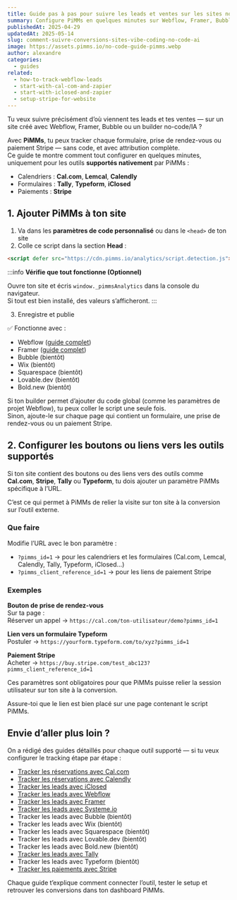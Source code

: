 ```yaml
---
title: Guide pas à pas pour suivre les leads et ventes sur les sites no-code, IA et vibe coding
summary: Configure PiMMs en quelques minutes sur Webflow, Framer, Bubble ou tout autre site IA ou no-code — et suis chaque formulaire, prise de rendez-vous ou paiement Stripe avec attribution complète.
publishedAt: 2025-04-29
updatedAt: 2025-05-14
slug: comment-suivre-conversions-sites-vibe-coding-no-code-ai
image: https://assets.pimms.io/no-code-guide-pimms.webp
author: alexandre
categories:
  - guides
related:
  - how-to-track-webflow-leads
  - start-with-cal-com-and-zapier
  - start-with-iclosed-and-zapier
  - setup-stripe-for-website
---
```


Tu veux suivre précisément d’où viennent tes leads et tes ventes — sur un site créé avec Webflow, Framer, Bubble ou un builder no-code/IA ?

Avec **PiMMs**, tu peux tracker chaque formulaire, prise de rendez-vous ou paiement Stripe — sans code, et avec attribution complète.  
Ce guide te montre comment tout configurer en quelques minutes, uniquement pour les outils **supportés nativement** par PiMMs :

- Calendriers : **Cal.com**, **Lemcal**, **Calendly**
- Formulaires : **Tally**, **Typeform**, **iClosed**
- Paiements : **Stripe**

## 1. Ajouter PiMMs à ton site

1. Va dans les **paramètres de code personnalisé** ou dans le `<head>` de ton site  
2. Colle ce script dans la section **Head** :

```html
<script defer src="https://cdn.pimms.io/analytics/script.detection.js"></script>
```

:::info
**Vérifie que tout fonctionne (Optionnel)**

Ouvre ton site et écris `window._pimmsAnalytics` dans la console du navigateur.  
Si tout est bien installé, des valeurs s’afficheront.
:::

3. Enregistre et publie

✅ Fonctionne avec :
- Webflow ([guide complet](/articles/how-to-track-webflow-leads))
- Framer ([guide complet](/articles/how-to-track-framer))
- Bubble (bientôt)
- Wix (bientôt)
- Squarespace (bientôt)
- Lovable.dev (bientôt)
- Bold.new (bientôt)

Si ton builder permet d’ajouter du code global (comme les paramètres de projet Webflow), tu peux coller le script une seule fois.  
Sinon, ajoute-le sur chaque page qui contient un formulaire, une prise de rendez-vous ou un paiement Stripe.

## 2. Configurer les boutons ou liens vers les outils supportés

Si ton site contient des boutons ou des liens vers des outils comme **Cal.com**, **Stripe**, **Tally** ou **Typeform**, tu dois ajouter un paramètre PiMMs spécifique à l’URL.

C’est ce qui permet à PiMMs de relier la visite sur ton site à la conversion sur l’outil externe.

### Que faire

Modifie l’URL avec le bon paramètre :

- `?pimms_id=1` → pour les calendriers et les formulaires (Cal.com, Lemcal, Calendly, Tally, Typeform, iClosed…)
- `?pimms_client_reference_id=1` → pour les liens de paiement Stripe

### Exemples

**Bouton de prise de rendez-vous**  
Sur ta page :  
Réserver un appel → `https://cal.com/ton-utilisateur/demo?pimms_id=1`

**Lien vers un formulaire Typeform**  
Postuler → `https://yourform.typeform.com/to/xyz?pimms_id=1`

**Paiement Stripe**  
Acheter → `https://buy.stripe.com/test_abc123?pimms_client_reference_id=1`

Ces paramètres sont obligatoires pour que PiMMs puisse relier la session utilisateur sur ton site à la conversion.

Assure-toi que le lien est bien placé sur une page contenant le script PiMMs.

## Envie d’aller plus loin ?

On a rédigé des guides détaillés pour chaque outil supporté — si tu veux configurer le tracking étape par étape :

- [Tracker les réservations avec Cal.com](/articles/start-with-cal-com-and-zapier)
- [Tracker les réservations avec Calendly](/articles/how-to-track-calendly)
- [Tracker les leads avec iClosed](/articles/start-with-iclosed-and-zapier)
- [Tracker les leads avec Webflow](/articles/how-to-track-webflow-leads)
- [Tracker les leads avec Framer](/articles/how-to-track-framer)
- [Tracker les leads avec Systeme.io](/articles/how-to-track-systemeio-sales-and-leads)
- Tracker les leads avec Bubble (bientôt)
- Tracker les leads avec Wix (bientôt)
- Tracker les leads avec Squarespace (bientôt)
- Tracker les leads avec Lovable.dev (bientôt)
- Tracker les leads avec Bold.new (bientôt)
- [Tracker les leads avec Tally](/articles/how-to-track-tally)
- Tracker les leads avec Typeform (bientôt)
- [Tracker les paiements avec Stripe](/articles/setup-stripe-for-website)

Chaque guide t’explique comment connecter l’outil, tester le setup et retrouver les conversions dans ton dashboard PiMMs.

